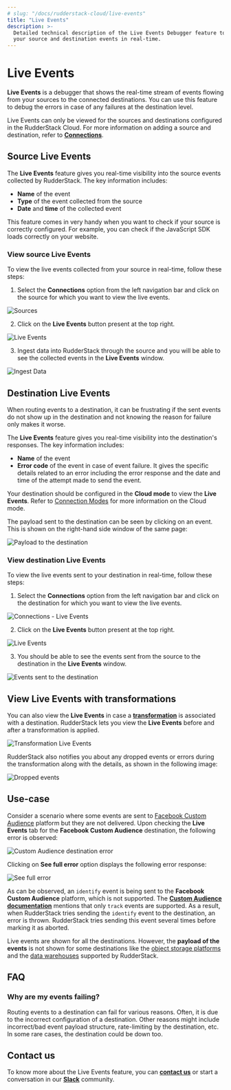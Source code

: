 ```yaml
---
# slug: "/docs/rudderstack-cloud/live-events"
title: "Live Events"
description: >-
  Detailed technical description of the Live Events Debugger feature to debug
  your source and destination events in real-time.
---
```


# Live Events

**Live Events** is a debugger that shows the real-time stream of events flowing from your sources to the connected destinations. You can use this feature to debug the errors in case of any failures at the destination level. 

<div class="warningBlock">

Live Events can only be viewed for the sources and destinations configured in the RudderStack Cloud. For more information on adding a source and destination, refer to <a href="https://rudderstack.com/docs/rudderstack-cloud/connections/">**Connections**</a>.

</div>

## Source Live Events

The **Live Events** feature gives you real-time visibility into the source events collected by RudderStack. The key information includes:

- **Name** of the event
- **Type** of the event collected from the source
- **Date** and **time** of the collected event

<div class="successBlock">

  This feature comes in very handy when you want to check if your source is
  correctly configured. For example, you can check if the JavaScript SDK loads
  correctly on your website.
</div>

### View source Live Events

To view the live events collected from your source in real-time, follow these steps:‌

1. Select the **Connections** option from the left navigation bar and click on the source for which you want to view the live events.

<img src="../assets/image (119).png" alt="Sources" />
<span class="imageTitle"></span>

2. Click on the **Live Events** button present at the top right.

<img src="../assets/image (123).png" alt="Live Events" />
<span class="imageTitle"></span>

3. Ingest data into RudderStack through the source and you will be able to see the collected events in the **Live Events** window.

<img src="../assets/image (115).png" alt="Ingest Data" />

## Destination Live Events

When routing events to a destination, it can be frustrating if the sent events do not show up in the destination and not knowing the reason for failure only makes it worse.

The **Live Events** feature gives you real-time visibility into the destination's responses. The key information includes:

- **Name** of the event
- **Error code** of the event in case of event failure. It gives the specific details related to an error including the error response and the date and time of the attempt made to send the event.

<div class="warningBlock">

Your destination should be configured in the **Cloud mode** to view the **Live Events**.  Refer to <a href="https://rudderstack.com/docs/connections/rudderstack-connection-modes//">Connection Modes</a> for more information on the Cloud mode.

</div>

The payload sent to the destination can be seen by clicking on an event. This is shown on the right-hand side window of the same page:

<img
  src="../assets/screen-shot-2021-06-30-at-10.03.52-pm.png"
  alt="Payload to the destination"
/>

### View destination Live Events

To view the live events sent to your destination in real-time, follow these steps:

1. Select the **Connections** option from the left navigation bar and click on the destination for which you want to view the live events.

<img
  src="../assets/image (117).png"
  alt="Connections - Live Events"
/>
<span class="imageTitle"></span>

2. Click on the **Live Events** button present at the top right.

<img src="../assets/image (124) (1).png" alt="Live Events" />
<span class="imageTitle"></span>

3. You should be able to see the events sent from the source to the destination in the **Live Events** window.

<img
  src="../assets/image (125).png"
  alt="Events sent to the destination"
/>

## View Live Events with transformations 

You can also view the **Live Events** in case a <a href="https://rudderstack.com/docs/transformations/#adding-a-transformation">**transformation**</a> is associated with a destination. RudderStack lets you view the **Live Events** before and after a transformation is applied.

<img
  src="https://user-images.githubusercontent.com/59817155/137110303-0e9f42f2-4b5d-4a1a-ab34-5cbeea10f2ec.png"
  alt="Transformation Live Events"
/>

RudderStack also notifies you about any dropped events or errors during the transformation along with the details, as shown in the following image:

<img
  src="https://user-images.githubusercontent.com/59817155/137110584-e2ff154e-8eba-42d3-9f3b-3022bb10f141.png"
  alt="Dropped events"
/>


## Use-case

Consider a scenario where some events are sent to [Facebook Custom Audience](https://rudderstack.com/docs/destinations/advertising/fb-custom-audience) platform but they are not delivered. Upon checking the **Live Events** tab for the **Facebook Custom Audience** destination, the following error is observed:

<img
  src="../assets/image (116).png"
  alt="Custom Audience destination error"
/>

Clicking on **See full error** option displays the following error response:

<img
  src="../assets/screen-shot-2021-07-08-at-4.21.13-pm.png"
  alt="See full error"
/>

As can be observed, an `identify` event is being sent to the **Facebook Custom Audience** platform, which is not supported. The [**Custom Audience documentation**](https://rudderstack.com/docs/destinations/advertising/fb-custom-audience) mentions that only `track` events are supported. As a result, when RudderStack tries sending the `identify` event to the destination, an error is thrown. RudderStack tries sending this event several times before marking it as aborted.

<div class="warningBlock">

Live events are shown for all the destinations. However, the **payload of the events** is not shown for some destinations like the <a href="https://rudderstack.com/docs/destinations/storage-platforms/">object storage platforms</a> and the <a href="https://rudderstack.com/docs/data-warehouse-integrations/">data warehouses</a> supported by RudderStack.

</div>


## FAQ

### Why are my events failing?

Routing events to a destination can fail for various reasons. Often, it is due to the incorrect configuration of a destination. Other reasons might include incorrect/bad event payload structure, rate-limiting by the destination, etc. In some rare cases, the destination could be down too.

## Contact us

To know more about the Live Events feature, you can [**contact us**](mailto:%20docs@rudderstack.com) or start a conversation in our [**Slack**](https://rudderstack.com/join-rudderstack-slack-community) community.
